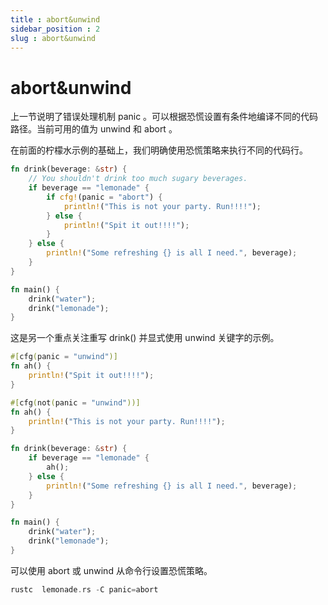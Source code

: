 ```yaml
---
title : abort&unwind
sidebar_position : 2
slug : abort&unwind
---
```

# abort&unwind

上一节说明了错误处理机制 panic 。可以根据恐慌设置有条件地编译不同的代码路径。当前可用的值为 unwind 和 abort 。

在前面的柠檬水示例的基础上，我们明确使用恐慌策略来执行不同的代码行。

```rust
fn drink(beverage: &str) {
    // You shouldn't drink too much sugary beverages.
    if beverage == "lemonade" {
        if cfg!(panic = "abort") {
            println!("This is not your party. Run!!!!");
        } else {
            println!("Spit it out!!!!");
        }
    } else {
        println!("Some refreshing {} is all I need.", beverage);
    }
}

fn main() {
    drink("water");
    drink("lemonade");
}
```
这是另一个重点关注重写 drink() 并显式使用 unwind 关键字的示例。

```rust
#[cfg(panic = "unwind")]
fn ah() {
    println!("Spit it out!!!!");
}

#[cfg(not(panic = "unwind"))]
fn ah() {
    println!("This is not your party. Run!!!!");
}

fn drink(beverage: &str) {
    if beverage == "lemonade" {
        ah();
    } else {
        println!("Some refreshing {} is all I need.", beverage);
    }
}

fn main() {
    drink("water");
    drink("lemonade");
}
```

可以使用 abort 或 unwind 从命令行设置恐慌策略。

```rust
rustc  lemonade.rs -C panic=abort
```